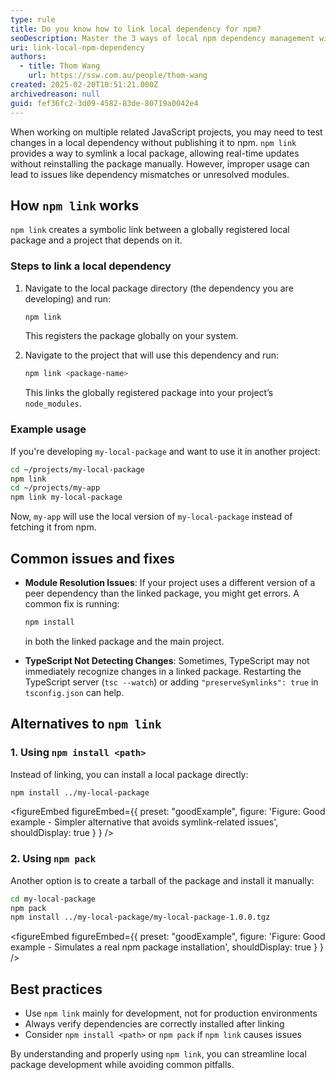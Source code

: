 ```yaml
---
type: rule
title: Do you know how to link local dependency for npm?
seoDescription: Master the 3 ways of local npm dependency management with SSW's expert guide.
uri: link-local-npm-dependency
authors:
  - title: Thom Wang
    url: https://ssw.com.au/people/thom-wang
created: 2025-02-20T10:51:21.000Z
archivedreason: null
guid: fef36fc2-3d09-4582-83de-80719a0042e4
---
```


When working on multiple related JavaScript projects, you may need to test changes in a local dependency without publishing it to npm. `npm link` provides a way to symlink a local package, allowing real-time updates without reinstalling the package manually. However, improper usage can lead to issues like dependency mismatches or unresolved modules.
## How `npm link` works

`npm link` creates a symbolic link between a globally registered local package and a project that depends on it.

### Steps to link a local dependency

1. Navigate to the local package directory (the dependency you are developing) and run:

   ```sh
   npm link
   ```

   This registers the package globally on your system.

2. Navigate to the project that will use this dependency and run:

   ```sh
   npm link <package-name>
   ```

   This links the globally registered package into your project’s `node_modules`.

### Example usage

If you're developing `my-local-package` and want to use it in another project:

```sh
cd ~/projects/my-local-package
npm link
cd ~/projects/my-app
npm link my-local-package
```

Now, `my-app` will use the local version of `my-local-package` instead of fetching it from npm.

## Common issues and fixes

- **Module Resolution Issues**: If your project uses a different version of a peer dependency than the linked package, you might get errors. A common fix is running:

  ```sh
  npm install
  ```

  in both the linked package and the main project.

- **TypeScript Not Detecting Changes**: Sometimes, TypeScript may not immediately recognize changes in a linked package. Restarting the TypeScript server (`tsc --watch`) or adding `"preserveSymlinks": true` in `tsconfig.json` can help.

## Alternatives to `npm link`

### 1. Using `npm install <path>`

Instead of linking, you can install a local package directly:

```sh
npm install ../my-local-package
```
<figureEmbed figureEmbed={{
  preset: "goodExample",
  figure: 'Figure: Good example - Simpler alternative that avoids symlink-related issues',
  shouldDisplay: true
} } />


### 2. Using `npm pack`

Another option is to create a tarball of the package and install it manually:

```sh
cd my-local-package
npm pack
npm install ../my-local-package/my-local-package-1.0.0.tgz
```
<figureEmbed figureEmbed={{
  preset: "goodExample",
  figure: 'Figure: Good example - Simulates a real npm package installation',
  shouldDisplay: true
} } />


## Best practices

- Use `npm link` mainly for development, not for production environments
- Always verify dependencies are correctly installed after linking
- Consider `npm install <path>` or `npm pack` if `npm link` causes issues

By understanding and properly using `npm link`, you can streamline local package development while avoiding common pitfalls.